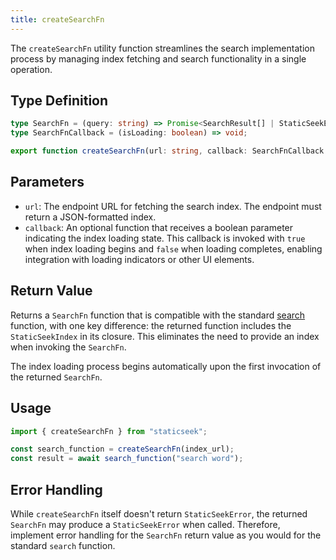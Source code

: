 ```yaml
---
title: createSearchFn
---
```


The `createSearchFn` utility function streamlines the search implementation process by managing index fetching and search functionality in a single operation.

## Type Definition

```typescript
type SearchFn = (query: string) => Promise<SearchResult[] | StaticSeekError>;
type SearchFnCallback = (isLoading: boolean) => void;

export function createSearchFn(url: string, callback: SearchFnCallback = () => {}): SearchFn;
```

## Parameters

- `url`: The endpoint URL for fetching the search index. The endpoint must return a JSON-formatted index.
- `callback`: An optional function that receives a boolean parameter indicating the index loading state. This callback is invoked with `true` when index loading begins and `false` when loading completes, enabling integration with loading indicators or other UI elements.

## Return Value

Returns a `SearchFn` function that is compatible with the standard [search](/api-reference/search) function, with one key difference: the returned function includes the `StaticSeekIndex` in its closure. This eliminates the need to provide an index when invoking the `SearchFn`.

The index loading process begins automatically upon the first invocation of the returned `SearchFn`.

## Usage

```typescript
import { createSearchFn } from "staticseek";

const search_function = createSearchFn(index_url);
const result = await search_function("search word");
```

## Error Handling

While `createSearchFn` itself doesn't return `StaticSeekError`, the returned `SearchFn` may produce a `StaticSeekError` when called. Therefore, implement error handling for the `SearchFn` return value as you would for the standard `search` function.
